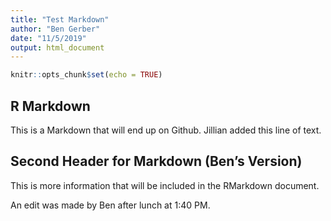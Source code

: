 ```yaml
---
title: "Test Markdown"
author: "Ben Gerber"
date: "11/5/2019"
output: html_document
---
```


```r
knitr::opts_chunk$set(echo = TRUE)
```

## R Markdown

This is a Markdown that will end up on Github. Jillian added this line of text. 

## Second Header for Markdown (Ben's Version)

This is more information that will be included in the RMarkdown document.

An edit was made by Ben after lunch at 1:40 PM.
